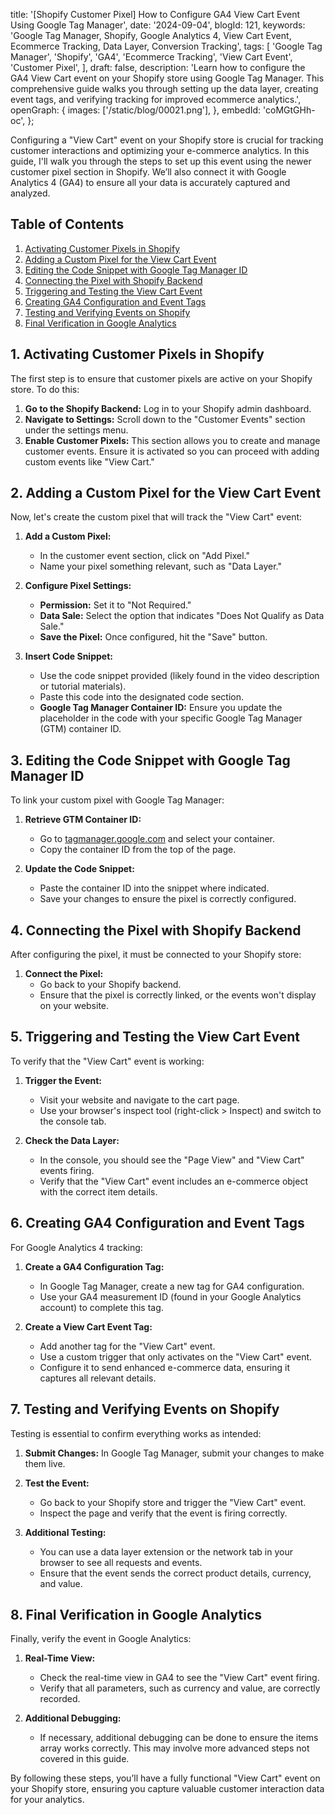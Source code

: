   title: '[Shopify Customer Pixel] How to Configure GA4 View Cart Event Using Google Tag Manager',
  date: '2024-09-04',
  blogId: 121,
  keywords:
    'Google Tag Manager, Shopify, Google Analytics 4, View Cart Event, Ecommerce Tracking, Data Layer, Conversion Tracking',
  tags: [
    'Google Tag Manager',
    'Shopify',
    'GA4',
    'Ecommerce Tracking',
    'View Cart Event',
    'Customer Pixel',
  ],
  draft: false,
  description:
    'Learn how to configure the GA4 View Cart event on your Shopify store using Google Tag Manager. This comprehensive guide walks you through setting up the data layer, creating event tags, and verifying tracking for improved ecommerce analytics.',
  openGraph: {
    images: ['/static/blog/00021.png'],
  },
  embedId: 'coMGtGHh-oc',
};

Configuring a "View Cart" event on your Shopify store is crucial for tracking customer interactions and optimizing your e-commerce analytics. In this guide, I'll walk you through the steps to set up this event using the newer customer pixel section in Shopify. We’ll also connect it with Google Analytics 4 (GA4) to ensure all your data is accurately captured and analyzed.

## Table of Contents

1. [Activating Customer Pixels in Shopify](#activating-customer-pixels-in-shopify)
2. [Adding a Custom Pixel for the View Cart Event](#adding-a-custom-pixel-for-the-view-cart-event)
3. [Editing the Code Snippet with Google Tag Manager ID](#editing-the-code-snippet-with-google-tag-manager-id)
4. [Connecting the Pixel with Shopify Backend](#connecting-the-pixel-with-shopify-backend)
5. [Triggering and Testing the View Cart Event](#triggering-and-testing-the-view-cart-event)
6. [Creating GA4 Configuration and Event Tags](#creating-ga4-configuration-and-event-tags)
7. [Testing and Verifying Events on Shopify](#testing-and-verifying-events-on-shopify)
8. [Final Verification in Google Analytics](#final-verification-in-google-analytics)

## 1. Activating Customer Pixels in Shopify

The first step is to ensure that customer pixels are active on your Shopify store. To do this:

1. **Go to the Shopify Backend:** Log in to your Shopify admin dashboard.
2. **Navigate to Settings:** Scroll down to the "Customer Events" section under the settings menu.
3. **Enable Customer Pixels:** This section allows you to create and manage customer events. Ensure it is activated so you can proceed with adding custom events like "View Cart."

## 2. Adding a Custom Pixel for the View Cart Event

Now, let's create the custom pixel that will track the "View Cart" event:

1. **Add a Custom Pixel:**

   - In the customer event section, click on "Add Pixel."
   - Name your pixel something relevant, such as "Data Layer."

2. **Configure Pixel Settings:**

   - **Permission:** Set it to "Not Required."
   - **Data Sale:** Select the option that indicates "Does Not Qualify as Data Sale."
   - **Save the Pixel:** Once configured, hit the "Save" button.

3. **Insert Code Snippet:**
   - Use the code snippet provided (likely found in the video description or tutorial materials).
   - Paste this code into the designated code section.
   - **Google Tag Manager Container ID:** Ensure you update the placeholder in the code with your specific Google Tag Manager (GTM) container ID.

<DataLayerCodeBlock fileName="view_cart.js" />

## 3. Editing the Code Snippet with Google Tag Manager ID

To link your custom pixel with Google Tag Manager:

1. **Retrieve GTM Container ID:**

   - Go to [tagmanager.google.com](https://tagmanager.google.com) and select your container.
   - Copy the container ID from the top of the page.

2. **Update the Code Snippet:**
   - Paste the container ID into the snippet where indicated.
   - Save your changes to ensure the pixel is correctly configured.

## 4. Connecting the Pixel with Shopify Backend

After configuring the pixel, it must be connected to your Shopify store:

1. **Connect the Pixel:**
   - Go back to your Shopify backend.
   - Ensure that the pixel is correctly linked, or the events won't display on your website.

## 5. Triggering and Testing the View Cart Event

To verify that the "View Cart" event is working:

1. **Trigger the Event:**

   - Visit your website and navigate to the cart page.
   - Use your browser's inspect tool (right-click > Inspect) and switch to the console tab.

2. **Check the Data Layer:**
   - In the console, you should see the "Page View" and "View Cart" events firing.
   - Verify that the "View Cart" event includes an e-commerce object with the correct item details.

## 6. Creating GA4 Configuration and Event Tags

For Google Analytics 4 tracking:

1. **Create a GA4 Configuration Tag:**

   - In Google Tag Manager, create a new tag for GA4 configuration.
   - Use your GA4 measurement ID (found in your Google Analytics account) to complete this tag.

2. **Create a View Cart Event Tag:**
   - Add another tag for the "View Cart" event.
   - Use a custom trigger that only activates on the "View Cart" event.
   - Configure it to send enhanced e-commerce data, ensuring it captures all relevant details.

## 7. Testing and Verifying Events on Shopify

Testing is essential to confirm everything works as intended:

1. **Submit Changes:** In Google Tag Manager, submit your changes to make them live.
2. **Test the Event:**

   - Go back to your Shopify store and trigger the "View Cart" event.
   - Inspect the page and verify that the event is firing correctly.

3. **Additional Testing:**
   - You can use a data layer extension or the network tab in your browser to see all requests and events.
   - Ensure that the event sends the correct product details, currency, and value.

## 8. Final Verification in Google Analytics

Finally, verify the event in Google Analytics:

1. **Real-Time View:**

   - Check the real-time view in GA4 to see the "View Cart" event firing.
   - Verify that all parameters, such as currency and value, are correctly recorded.

2. **Additional Debugging:**
   - If necessary, additional debugging can be done to ensure the items array works correctly. This may involve more advanced steps not covered in this guide.

By following these steps, you’ll have a fully functional "View Cart" event on your Shopify store, ensuring you capture valuable customer interaction data for your analytics.
